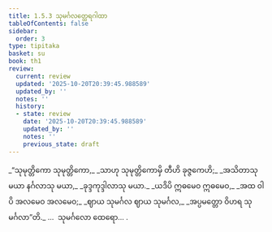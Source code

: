 ```yaml
---
title: 1.5.3 သုမင်္ဂလတ္ထေရဂါထာ
tableOfContents: false
sidebar:
  order: 3
type: tipitaka
basket: su
book: th1
review:
  current: review
  updated: '2025-10-20T20:39:45.988589'
  updated_by: ''
  notes: ''
  history:
  - state: review
    date: '2025-10-20T20:39:45.988589'
    updated_by: ''
    notes: ''
    previous_state: draft
---
```



<DynamicBreadcrumb />


<ReviewStatus review={frontmatter.review} showDetails={true} />

<HypothesisAnnotation frontmatter={frontmatter} />

<Division number="43" book="th1" e="ch" v="19" p="229">

<Paragraph number="98" type="verses" book="th1">
_“သုမုတ္တိကော သုမုတ္တိကော,_  
_သာဟု သုမုတ္တိကောမှိ တီဟိ ခုဇ္ဇကေဟိ;_  
_အသိတာသု မယာ နင်္ဂလာသု မယာ,_  
_ခုဒ္ဒကုဒ္ဒါလာသု မယာ._  

</Paragraph>

<Paragraph number="99" type="verses" book="th1">
_ယဒိပိ ဣဓမေဝ ဣဓမေဝ,_  
_အထ ဝါပိ အလမေဝ အလမေဝ;_  
_ဈာယ သုမင်္ဂလ ဈာယ သုမင်္ဂလ,_  
_အပ္ပမတ္တော ဝိဟရ သုမင်္ဂလာ”တိ._  


</Paragraph>
</Division>

<Paragraph number="100" type="center" book="th1">
…  သုမင်္ဂလော ထေရော… .
</Paragraph>
